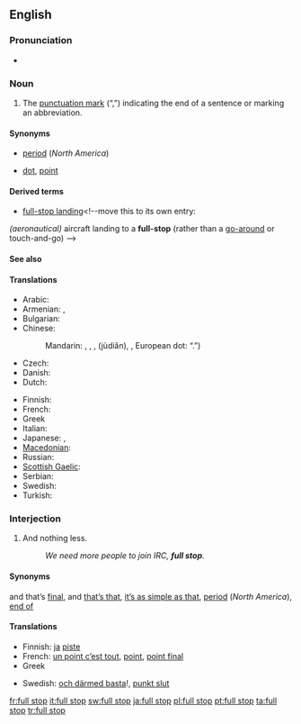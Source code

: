 ==English==

===Pronunciation===
* {{a|RP}} {{IPA|/fʊl stɒp/}}

===Noun===
{{en-noun|sg=[[full]] [[stop]]}}

# {{British|Australia|South Africa}} The [[punctuation mark]] (“[[Appendix:Unsupported_titles#.|.]]”) indicating the end of a sentence or marking an abbreviation.

====Synonyms====
* {{italbrac|indicating end of sentence}} [[period]] (''North America'')
* {{italbrac|marking an abbreviation}} [[dot]], [[point]]

====Derived terms====
* [[full-stop landing]]<!--move this to its own entry:
''(aeronautical)'' aircraft landing to a '''full-stop''' (rather than a [[go-around]] or touch-and-go)
-->

====See also====
{{punctuation }}

====Translations====
{{trans-top|The punctuation mark “.”}}
* Arabic: {{t|ar|نقطة|f|tr=nuqTa|sc=Arab}}
* Armenian: {{qualifier|indicating end of sentence}} {{t-|hy|վերջակետ|tr=verǰaket|sc=Armn|xs=Armenian}},  {{qualifier|marking an abbreviation}} {{t-|hy|կետ|tr=ket|sc=Armn|xs=Armenian}}
* Bulgarian: {{t+|bg|точка|f|sc=Cyrl}}
* Chinese:
*: Mandarin: {{t|zh|。|sc=Hani}}, {{t|zh|句號|sc=Hani}},  {{t|zh|句号|tr=jùhào|sc=Hani}} , {{zh-ts|句點|句点}} (jùdiǎn), {{t|zh|句點|sc=Hani}},  {{t|zh|句点|tr=jùdiǎn|sc=Hani}} European dot: “.”)
* Czech: {{t-|cs|tečka|f}}
* Danish: {{t+|da|punktum|n}}
* Dutch: {{t+|nl|punt}}
{{trans-mid}}
* Finnish: {{t+|fi|piste}}
* French: {{t+|fr|point|m}}
* Greek {{t+|el|τελεία|f|sc=Grek}}
* Italian: {{t+|it|punto|m}}
* Japanese: {{t|ja|。|sc=Jpan}}, {{t|ja|句点|tr=くてん, kuten|sc=Jpan}}
* [[Macedonian]]: {{t-|mk|точка|f|tr=tóčka|sc=Cyrl|xs=Macedonian}}
* Russian: {{t+|ru|точка|f|tr=tóčka|sc=Cyrl}}
* [[Scottish Gaelic]]: {{t-|gd|stad-phuing|f|xs=Scottish Gaelic}}
* Serbian: {{t-|sr|tačka|f}}
* Swedish: {{t+|sv|punkt|c}}
* Turkish: {{t+|tr|nokta}}
{{trans-bottom}}

===Interjection===
{{en-intj|pos=[[full]] [[stop]]}}

# {{context|British|Australia}} And nothing less.
#: ''We need more people to join IRC, '''full stop'''.''

====Synonyms====
{{sense|and nothing less}} and that’s [[final]], and [[that's that|that’s that]], [[it's as simple as that|it’s as simple as that]], [[period]] (''North America''), [[end of]]

====Translations====
{{trans-top|And nothing less}}
* Finnish: [[ja#Finnish|ja]] [[piste#Finnish|piste]]
* French: [[un point c'est tout|un point c’est tout]], [[point]], [[point final]]
* Greek {{t|el|τελεία και παύλα|sc=Grek}}
{{trans-mid}}
* Swedish: [[och därmed basta]]!, [[punkt slut]]
{{trans-bottom}}

[[fr:full stop]]
[[it:full stop]]
[[sw:full stop]]
[[ja:full stop]]
[[pl:full stop]]
[[pt:full stop]]
[[ta:full stop]]
[[tr:full stop]]